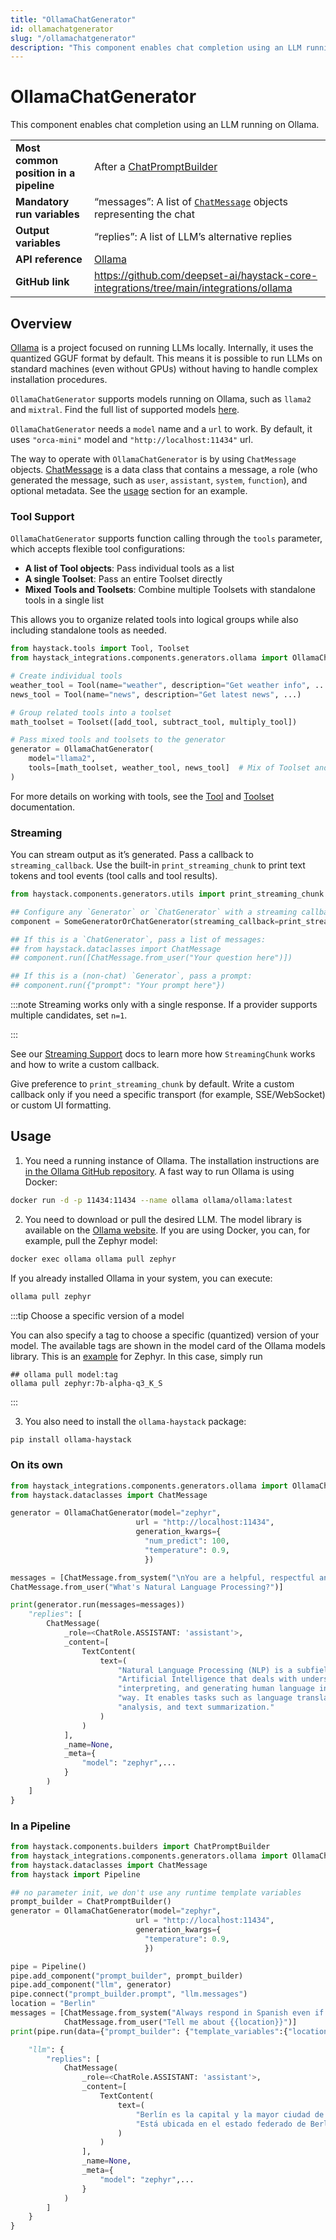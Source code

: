 ```yaml
---
title: "OllamaChatGenerator"
id: ollamachatgenerator
slug: "/ollamachatgenerator"
description: "This component enables chat completion using an LLM running on Ollama."
---
```


# OllamaChatGenerator

This component enables chat completion using an LLM running on Ollama.

|                                        |                                                                                                      |
| :------------------------------------- | :--------------------------------------------------------------------------------------------------- |
| **Most common position in a pipeline** | After a [ChatPromptBuilder](../builders/chatpromptbuilder.mdx)                                                 |
| **Mandatory run variables**            | “messages”: A list of [`ChatMessage`](../../concepts/data-classes/chatmessage.mdx)  objects representing the chat |
| **Output variables**                   | “replies”: A list of LLM’s alternative replies                                                       |
| **API reference**                      | [Ollama](/reference/integrations-ollama)                                                                    |
| **GitHub link**                        | https://github.com/deepset-ai/haystack-core-integrations/tree/main/integrations/ollama             |

## Overview

[Ollama](https://github.com/jmorganca/ollama) is a project focused on running LLMs locally. Internally, it uses the quantized GGUF format by default. This means it is possible to run LLMs on standard machines (even without GPUs) without having to handle complex installation procedures.

`OllamaChatGenerator` supports models running on Ollama, such as `llama2` and `mixtral`. Find the full list of supported models [here](https://ollama.ai/library).

`OllamaChatGenerator`  needs a `model`  name and a `url` to work. By default, it uses `"orca-mini"` model and `"http://localhost:11434"` url.

The way to operate with `OllamaChatGenerator` is by using  `ChatMessage` objects. [ChatMessage](../../concepts/data-classes/chatmessage.mdx)  is a data class that contains a message, a role (who generated the message, such as `user`, `assistant`, `system`, `function`), and optional metadata. See the [usage](#usage) section for an example.

### Tool Support

`OllamaChatGenerator` supports function calling through the `tools` parameter, which accepts flexible tool configurations:

- **A list of Tool objects**: Pass individual tools as a list
- **A single Toolset**: Pass an entire Toolset directly
- **Mixed Tools and Toolsets**: Combine multiple Toolsets with standalone tools in a single list

This allows you to organize related tools into logical groups while also including standalone tools as needed.

```python
from haystack.tools import Tool, Toolset
from haystack_integrations.components.generators.ollama import OllamaChatGenerator

# Create individual tools
weather_tool = Tool(name="weather", description="Get weather info", ...)
news_tool = Tool(name="news", description="Get latest news", ...)

# Group related tools into a toolset
math_toolset = Toolset([add_tool, subtract_tool, multiply_tool])

# Pass mixed tools and toolsets to the generator
generator = OllamaChatGenerator(
    model="llama2",
    tools=[math_toolset, weather_tool, news_tool]  # Mix of Toolset and Tool objects
)
```

For more details on working with tools, see the [Tool](../../tools/tool.mdx) and [Toolset](../../tools/toolset.mdx) documentation.

### Streaming

You can stream output as it’s generated. Pass a callback to `streaming_callback`. Use the built-in `print_streaming_chunk` to print text tokens and tool events (tool calls and tool results).

```python
from haystack.components.generators.utils import print_streaming_chunk

## Configure any `Generator` or `ChatGenerator` with a streaming callback
component = SomeGeneratorOrChatGenerator(streaming_callback=print_streaming_chunk)

## If this is a `ChatGenerator`, pass a list of messages:
## from haystack.dataclasses import ChatMessage
## component.run([ChatMessage.from_user("Your question here")])

## If this is a (non-chat) `Generator`, pass a prompt:
## component.run({"prompt": "Your prompt here"})
```

:::note
Streaming works only with a single response. If a provider supports multiple candidates, set `n=1`.

:::

See our [Streaming Support](guides-to-generators/choosing-the-right-generator.mdx#streaming-support) docs to learn more how `StreamingChunk` works and how to write a custom callback.

Give preference to `print_streaming_chunk` by default. Write a custom callback only if you need a specific transport (for example, SSE/WebSocket) or custom UI formatting.

## Usage

1. You need a running instance of Ollama. The installation instructions are [in the Ollama GitHub repository](https://github.com/jmorganca/ollama).
   A fast way to run Ollama is using Docker:

```bash
docker run -d -p 11434:11434 --name ollama ollama/ollama:latest
```

2. You need to download or pull the desired LLM. The model library is available on the [Ollama website](https://ollama.ai/library).
   If you are using Docker, you can, for example, pull the Zephyr model:

```bash
docker exec ollama ollama pull zephyr
```

If you already installed Ollama in your system, you can execute:

```bash
ollama pull zephyr
```

:::tip
Choose a specific version of a model

You can also specify a tag to choose a specific (quantized) version of your model. The available tags are shown in the model card of the Ollama models library. This is an [example](https://ollama.ai/library/zephyr/tags) for Zephyr.
In this case, simply run

```shell
## ollama pull model:tag
ollama pull zephyr:7b-alpha-q3_K_S
```
:::

3. You also need to install the `ollama-haystack` package:

```bash
pip install ollama-haystack
```

### On its own

```python
from haystack_integrations.components.generators.ollama import OllamaChatGenerator
from haystack.dataclasses import ChatMessage

generator = OllamaChatGenerator(model="zephyr",
                            url = "http://localhost:11434",
                            generation_kwargs={
                              "num_predict": 100,
                              "temperature": 0.9,
                              })

messages = [ChatMessage.from_system("\nYou are a helpful, respectful and honest assistant"),
ChatMessage.from_user("What's Natural Language Processing?")]

print(generator.run(messages=messages))
    "replies": [
        ChatMessage(
            _role=<ChatRole.ASSISTANT: 'assistant'>,
            _content=[
                TextContent(
                    text=(
                        "Natural Language Processing (NLP) is a subfield of "
                        "Artificial Intelligence that deals with understanding, "
                        "interpreting, and generating human language in a meaningful "
                        "way. It enables tasks such as language translation, sentiment "
                        "analysis, and text summarization."
                    )
                )
            ],
            _name=None,
            _meta={
                "model": "zephyr",...
            }
        )
    ]
}
```

### In a Pipeline

```python
from haystack.components.builders import ChatPromptBuilder
from haystack_integrations.components.generators.ollama import OllamaChatGenerator
from haystack.dataclasses import ChatMessage
from haystack import Pipeline

## no parameter init, we don't use any runtime template variables
prompt_builder = ChatPromptBuilder()
generator = OllamaChatGenerator(model="zephyr",
                            url = "http://localhost:11434",
                            generation_kwargs={
                              "temperature": 0.9,
                              })

pipe = Pipeline()
pipe.add_component("prompt_builder", prompt_builder)
pipe.add_component("llm", generator)
pipe.connect("prompt_builder.prompt", "llm.messages")
location = "Berlin"
messages = [ChatMessage.from_system("Always respond in Spanish even if some input data is in other languages."),
            ChatMessage.from_user("Tell me about {{location}}")]
print(pipe.run(data={"prompt_builder": {"template_variables":{"location": location}, "template": messages}}))

    "llm": {
        "replies": [
            ChatMessage(
                _role=<ChatRole.ASSISTANT: 'assistant'>,
                _content=[
                    TextContent(
                        text=(
                            "Berlín es la capital y la mayor ciudad de Alemania. "
                            "Está ubicada en el estado federado de Berlín, y tiene más..."
                        )
                    )
                ],
                _name=None,
                _meta={
                    "model": "zephyr",...
                }
            )
        ]
    }
}
```
